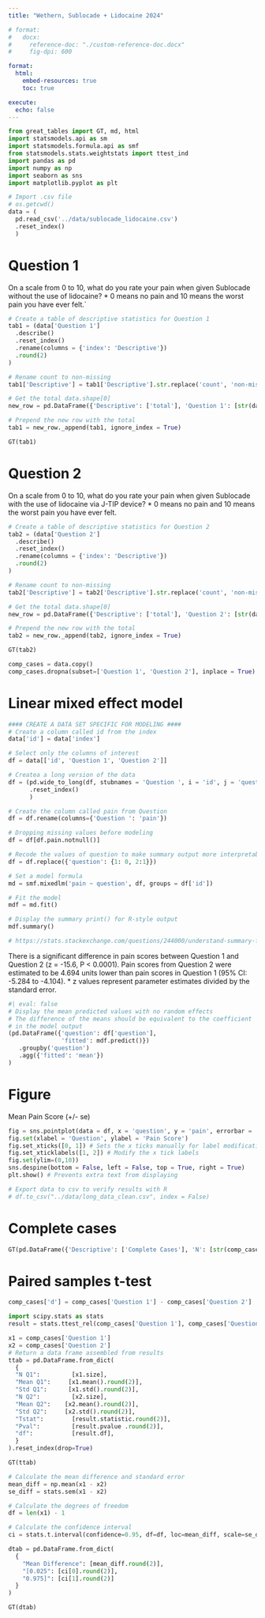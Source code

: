 ```yaml
---
title: "Wethern, Sublocade + Lidocaine 2024"

# format: 
#   docx:
#     reference-doc: "./custom-reference-doc.docx"
#     fig-dpi: 600

format:
  html:
    embed-resources: true
    toc: true

execute: 
  echo: false
---
```


```python
from great_tables import GT, md, html
import statsmodels.api as sm
import statsmodels.formula.api as smf
from statsmodels.stats.weightstats import ttest_ind
import pandas as pd
import numpy as np
import seaborn as sns
import matplotlib.pyplot as plt
```

```python
# Import .csv file
# os.getcwd()
data = (
  pd.read_csv('../data/sublocade_lidocaine.csv')
  .reset_index()
  )
```



# Question 1
On a scale from 0 to 10, what do you rate your pain when given Sublocade without the use of lidocaine? * 0 means no pain and 10 means the worst pain you have ever felt.`
```python
# Create a table of descriptive statistics for Question 1
tab1 = (data['Question 1']
  .describe()
  .reset_index()
  .rename(columns = {'index': 'Descriptive'})
  .round(2)
)

# Rename count to non-missing
tab1['Descriptive'] = tab1['Descriptive'].str.replace('count', 'non-missing')

# Get the total data.shape[0]
new_row = pd.DataFrame({'Descriptive': ['total'], 'Question 1': [str(data.shape[0])]})

# Prepend the new row with the total
tab1 = new_row._append(tab1, ignore_index = True)

GT(tab1)
```

# Question 2
On a scale from 0 to 10, what do you rate your pain when given Sublocade with the use of lidocaine via J-TIP device? * 0 means no pain and 10 means the worst pain you have ever felt.
```python
# Create a table of descriptive statistics for Question 2
tab2 = (data['Question 2']
  .describe()
  .reset_index()
  .rename(columns = {'index': 'Descriptive'})
  .round(2)
)

# Rename count to non-missing
tab2['Descriptive'] = tab2['Descriptive'].str.replace('count', 'non-missing')

# Get the total data.shape[0]
new_row = pd.DataFrame({'Descriptive': ['total'], 'Question 2': [str(data.shape[0])]})

# Prepend the new row with the total
tab2 = new_row._append(tab2, ignore_index = True)

GT(tab2)
```

<!-- # Complete cases -->
```python
comp_cases = data.copy()
comp_cases.dropna(subset=['Question 1', 'Question 2'], inplace = True)
```


# Linear mixed effect model
```python
#### CREATE A DATA SET SPECIFIC FOR MODELING ####
# Create a column called id from the index
data['id'] = data['index']

# Select only the columns of interest
df = data[['id', 'Question 1', 'Question 2']]

# Createa a long version of the data
df = (pd.wide_to_long(df, stubnames = 'Question ', i = 'id', j = 'question')
      .reset_index()
      )

# Create the column called pain from Question
df = df.rename(columns={'Question ': 'pain'})

# Dropping missing values before modeling
df = df[df.pain.notnull()]

# Recode the values of question to make summary output more interpretable
df = df.replace({'question': {1: 0, 2:1}})
```

```python
# Set a model formula
md = smf.mixedlm('pain ~ question', df, groups = df['id'])

# Fit the model
mdf = md.fit()

# Display the summary print() for R-style output
mdf.summary()

# https://stats.stackexchange.com/questions/244000/understand-summary-from-statsmodels-mixedlm-function
```

There is a significant difference in pain scores between Question 1 and Question 2 (z = -15.6, P < 0.0001). Pain scores from Question 2 were estimated to be 4.694 units lower than pain scores in Question 1 (95% CI: -5.284 to -4.104). * z values represent parameter estimates divided by the standard error.
```python
#| eval: false
# Display the mean predicted values with no random effects
# The difference of the means should be equivalent to the coefficient
# in the model output
(pd.DataFrame({'question': df['question'], 
               'fitted': mdf.predict()})
   .groupby('question')
   .agg({'fitted': 'mean'})
)
```

# Figure
Mean Pain Score (+/- se)
```python
fig = sns.pointplot(data = df, x = 'question', y = 'pain', errorbar = 'se', capsize = .05)
fig.set(xlabel = 'Question', ylabel = 'Pain Score')
fig.set_xticks([0, 1]) # Sets the x ticks manually for label modification
fig.set_xticklabels([1, 2]) # Modify the x tick labels
fig.set(ylim=(0,10))
sns.despine(bottom = False, left = False, top = True, right = True)
plt.show() # Prevents extra text from displaying
```

```python
# Export data to csv to verify results with R
# df.to_csv("../data/long_data_clean.csv", index = False)
```

# Complete cases
```python
GT(pd.DataFrame({'Descriptive': ['Complete Cases'], 'N': [str(comp_cases.shape[0])]}))
```

# Paired samples t-test
```python
comp_cases['d'] = comp_cases['Question 1'] - comp_cases['Question 2']

import scipy.stats as stats
result = stats.ttest_rel(comp_cases['Question 1'], comp_cases['Question 2'])
```

```python
x1 = comp_cases['Question 1']
x2 = comp_cases['Question 2']
# Return a data frame assembled from results
ttab = pd.DataFrame.from_dict(
  {
  "N Q1":         [x1.size],
  "Mean Q1":     [x1.mean().round(2)],
  "Std Q1":      [x1.std().round(2)],
  "N Q2":         [x2.size], 
  "Mean Q2":    [x2.mean().round(2)],
  "Std Q2":     [x2.std().round(2)],
  "Tstat":        [result.statistic.round(2)],
  "Pval":         [result.pvalue .round(2)],
  "df":           [result.df],
  }
).reset_index(drop=True)

GT(ttab)
```


```python
# Calculate the mean difference and standard error
mean_diff = np.mean(x1 - x2)
se_diff = stats.sem(x1 - x2)

# Calculate the degrees of freedom
df = len(x1) - 1

# Calculate the confidence interval
ci = stats.t.interval(confidence=0.95, df=df, loc=mean_diff, scale=se_diff)

dtab = pd.DataFrame.from_dict(
  {
    "Mean Difference": [mean_diff.round(2)],
    "[0.025": [ci[0].round(2)],
    "0.975]": [ci[1].round(2)]
  }
)

GT(dtab)
```